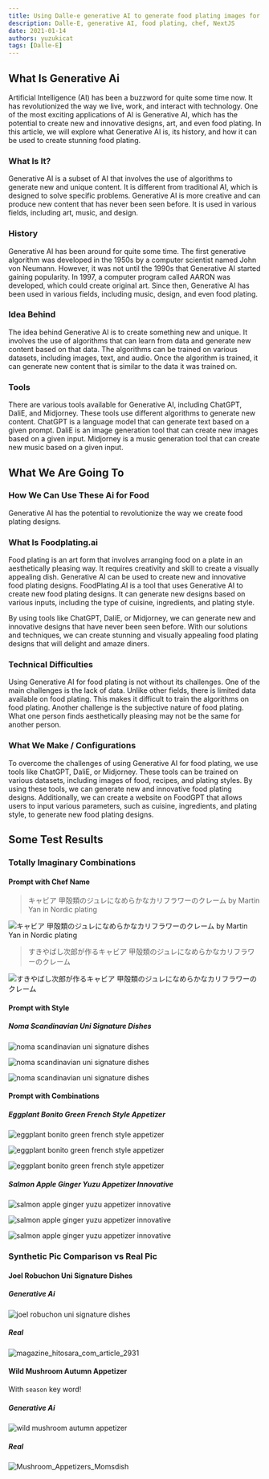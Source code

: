```yaml
---
title: Using Dalle-e generative AI to generate food plating images for chef
description: Dalle-E, generative AI, food plating, chef, NextJS
date: 2021-01-14
authors: yuzukicat
tags: [Dalle-E]
---
```


## What Is Generative Ai

Artificial Intelligence (AI) has been a buzzword for quite some time now. It has revolutionized the way we live, work, and interact with technology. One of the most exciting applications of AI is Generative AI, which has the potential to create new and innovative designs, art, and even food plating. In this article, we will explore what Generative AI is, its history, and how it can be used to create stunning food plating.

### What Is It?

Generative AI is a subset of AI that involves the use of algorithms to generate new and unique content. It is different from traditional AI, which is designed to solve specific problems. Generative AI is more creative and can produce new content that has never been seen before. It is used in various fields, including art, music, and design.

### History

Generative AI has been around for quite some time. The first generative algorithm was developed in the 1950s by a computer scientist named John von Neumann. However, it was not until the 1990s that Generative AI started gaining popularity. In 1997, a computer program called AARON was developed, which could create original art. Since then, Generative AI has been used in various fields, including music, design, and even food plating.

### Idea Behind

The idea behind Generative AI is to create something new and unique. It involves the use of algorithms that can learn from data and generate new content based on that data. The algorithms can be trained on various datasets, including images, text, and audio. Once the algorithm is trained, it can generate new content that is similar to the data it was trained on.

### Tools

There are various tools available for Generative AI, including ChatGPT, DaliE, and Midjorney. These tools use different algorithms to generate new content. ChatGPT is a language model that can generate text based on a given prompt. DaliE is an image generation tool that can create new images based on a given input. Midjorney is a music generation tool that can create new music based on a given input.

## What We Are Going To

### How We Can Use These Ai for Food

Generative AI has the potential to revolutionize the way we create food plating designs.

### What Is Foodplating.ai

Food plating is an art form that involves arranging food on a plate in an aesthetically pleasing way. It requires creativity and skill to create a visually appealing dish. Generative AI can be used to create new and innovative food plating designs. FoodPlating.AI is a tool that uses Generative AI to create new food plating designs. It can generate new designs based on various inputs, including the type of cuisine, ingredients, and plating style.

By using tools like ChatGPT, DaliE, or Midjorney, we can generate new and innovative designs that have never been seen before. With our solutions and techniques, we can create stunning and visually appealing food plating designs that will delight and amaze diners.

### Technical Difficulties

Using Generative AI for food plating is not without its challenges. One of the main challenges is the lack of data. Unlike other fields, there is limited data available on food plating. This makes it difficult to train the algorithms on food plating. Another challenge is the subjective nature of food plating. What one person finds aesthetically pleasing may not be the same for another person.

### What We Make / Configurations

To overcome the challenges of using Generative AI for food plating, we  use tools like ChatGPT, DaliE, or Midjorney. These tools can be trained on various datasets, including images of food, recipes, and plating styles. By using these tools, we can generate new and innovative food plating designs. Additionally, we can create a website on FoodGPT that allows users to input various parameters, such as cuisine, ingredients, and plating style, to generate new food plating designs.

## Some Test Results

### Totally Imaginary Combinations

#### Prompt with Chef Name

> キャビア 甲殻類のジュレになめらかなカリフラワーのクレーム by Martin Yan in Nordic plating

![キャビア 甲殻類のジュレになめらかなカリフラワーのクレーム by Martin Yan in Nordic plating](../../public/img/キャビア_甲殻類のジュレになめらかなカリフラワーのクレーム_by_Martin_Yan_in_Nordic_plating.png "キャビア 甲殻類のジュレになめらかなカリフラワーのクレーム by Martin Yan in Nordic plating")

> すきやばし次郎が作るキャビア 甲殻類のジュレになめらかなカリフラワーのクレーム

![すきやばし次郎が作るキャビア 甲殻類のジュレになめらかなカリフラワーのクレーム](../../public/img/すきやばし次郎が作るキャビア_甲殻類のジュレになめらかなカリフラワーのクレーム.png "すきやばし次郎が作るキャビア 甲殻類のジュレになめらかなカリフラワーのクレーム")

#### Prompt with Style

##### Noma Scandinavian Uni Signature Dishes

![noma scandinavian uni signature dishes](../../public/img/noma_scandinavian_uni_signature_dishes.png  "noma scandinavian uni signature dishes")

![noma scandinavian uni signature dishes](../../public/img/noma_scandinavian_uni_signature_dishes_2.png  "noma scandinavian uni signature dishes")

![noma scandinavian uni signature dishes](../../public/img/noma_scandinavian_uni_signature_dishes_3.png  "noma scandinavian uni signature dishes")

#### Prompt with Combinations

##### Eggplant Bonito Green French Style Appetizer

![eggplant bonito green french style appetizer](../../public/img/eggplant_bonito_green_french_style_appetizer.png  "eggplant bonito green french style appetizer")

![eggplant bonito green french style appetizer](../../public/img/eggplant_bonito_green_french_style_appetizer_2.png  "eggplant bonito green french style appetizer")

![eggplant bonito green french style appetizer](../../public/img/eggplant_bonito_green_french_style_appetizer_3.png  "eggplant bonito green french style appetizer")

##### Salmon Apple Ginger Yuzu Appetizer Innovative

![salmon apple ginger yuzu appetizer innovative](../../public/img/salmon_apple_ginger_yuzu_appetizer_innovative.png  "salmon apple ginger yuzu appetizer innovative")

![salmon apple ginger yuzu appetizer innovative](../../public/img/salmon_apple_ginger_yuzu_appetizer_innovative_2.png  "salmon apple ginger yuzu appetizer innovative")

![salmon apple ginger yuzu appetizer innovative](../../public/img/salmon_apple_ginger_yuzu_appetizer_innovative_3.png  "salmon apple ginger yuzu appetizer innovative")

### Synthetic Pic Comparison  vs Real Pic

#### Joel Robuchon Uni Signature Dishes

##### Generative Ai

![joel robuchon uni signature dishes](../../public/img/joel_robuchon_uni_signature_dishes_3.png  "joel robuchon uni signature dishes")

##### Real

![magazine_hitosara_com_article_2931](../../public/img/magazine_hitosara_com_article_2931.jpg  "magazine_hitosara_com_article_2931")

#### Wild Mushroom Autumn Appetizer

With ```season``` key word!

##### Generative Ai

![wild mushroom autumn appetizer](../../public/img/wild_mushroom_autumn_appetizer.png  "wild mushroom autumn appetizer")

##### Real

![Mushroom_Appetizers_Momsdish](../../public/img/Mushroom_Appetizers_Momsdish.jpg  "Mushroom_Appetizers_Momsdish")